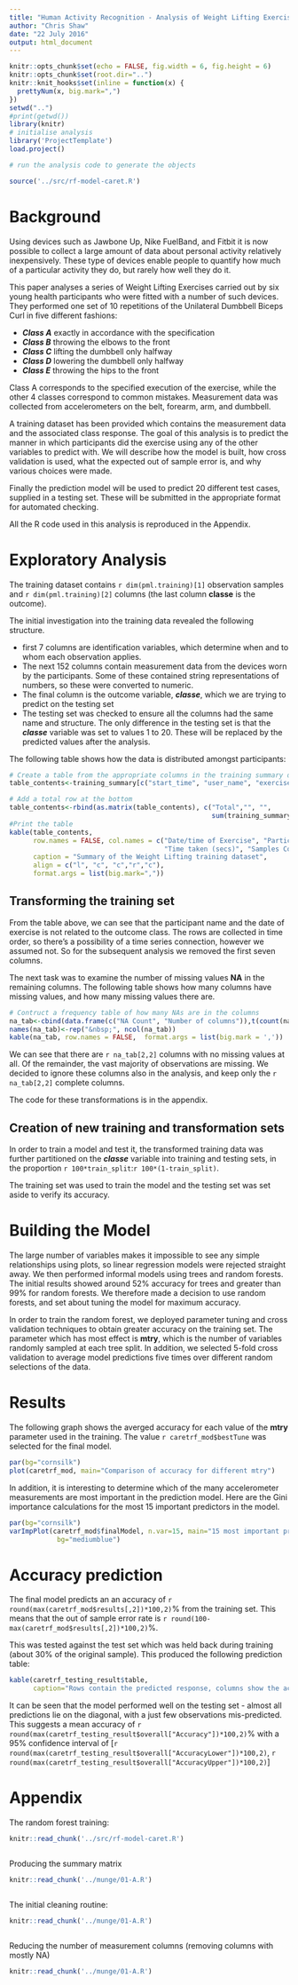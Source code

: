 ```yaml
---
title: "Human Activity Recognition - Analysis of Weight Lifting Exercise"
author: "Chris Shaw"
date: "22 July 2016"
output: html_document
---
```


```r
knitr::opts_chunk$set(echo = FALSE, fig.width = 6, fig.height = 6)
knitr::opts_chunk$set(root.dir="..")
knitr::knit_hooks$set(inline = function(x) {
  prettyNum(x, big.mark=",")
})
setwd("..")
#print(getwd())
library(knitr)
# initialise analysis
library('ProjectTemplate')
load.project()

```



```r
# run the analysis code to generate the objects

source('../src/rf-model-caret.R') 
```

# Background

Using devices such as Jawbone Up, Nike FuelBand, and Fitbit it is now possible to collect a large amount of data about personal activity relatively inexpensively. These type of devices enable people to quantify how much of a particular activity they do, but rarely how well they do it. 

This paper analyses a series of  Weight Lifting Exercises carried out by six young health participants who were fitted with a number of such devices.  They performed one set of 10 repetitions of the Unilateral Dumbbell Biceps Curl in five different fashions:

* ***Class A*** exactly in accordance with the specification
* ***Class B*** throwing the elbows to the front 
* ***Class C*** lifting the dumbbell only halfway 
* ***Class D*** lowering the dumbbell only halfway 
* ***Class E*** throwing the hips to the front

Class A corresponds to the specified execution of the exercise, while the other 4 classes correspond to common mistakes.  Measurement data was collected from accelerometers on the belt, forearm, arm, and dumbbell.

A training dataset has been provided which contains the measurement data and the associated class response.  The goal of this analysis is to predict the manner in which participants did the exercise using any of the other variables to predict with. We will describe how the model is built, how cross validation is used, what the expected out of sample error is, and why various choices were made. 

Finally the prediction model will be used to predict 20 different test cases, supplied in a testing set. These will be submitted in the appropriate format for automated checking.

All the R code used in this analysis is reproduced in the Appendix.


# Exploratory Analysis

The training dataset contains `r dim(pml.training)[1]` observation samples and `r dim(pml.training)[2]` columns (the last column **classe** is the outcome). 

The initial investigation into the training data revealed the following structure.

* first 7 columns are identification variables, which determine when and to whom each observation applies.
* The next 152 columns contain measurement data from the devices worn by the participants.  Some of these contained string representations of numbers, so these were converted to numeric.
* The final column is the outcome variable, ***classe***, which we are trying to predict on the testing set
* The testing set was checked to ensure all the columns had the same name and structure.  The only difference in the testing set is that the ***classe*** variable was set to values 1 to 20.  These will be replaced by the predicted values after the analysis.

The following table shows how the data is distributed amongst participants:

```r
# Create a table from the appropriate columns in the training summary data
table_contents<-training_summary[c("start_time", "user_name", "exercise_time", "samples","classe")]

# Add a total row at the bottom
table_contents<-rbind(as.matrix(table_contents), c("Total","", "",
                                                   sum(training_summary$samples), ""))
#Print the table
kable(table_contents,
      row.names = FALSE, col.names = c("Date/time of Exercise", "Participant",
                                       "Time taken (secs)", "Samples Collected", "Class"),
      caption = "Summary of the Weight Lifting training dataset",
      align = c("l", "c", "c","r","c"),
      format.args = list(big.mark=","))
```

## Transforming the training set

From the table above, we can see that the participant name and the date of exercise is not related to the outcome class.  The rows are collected in time order, so there's a possibility of a time series connection,  however we assumed not.  So for the subsequent analysis we removed the first seven columns. 

The next task was to examine the number of missing values **NA** in the remaining columns. The following table shows how many columns have missing values, and how many missing values there are.

```r
# Contruct a frequency table of how many NAs are in the columns
na_tab<-cbind(data.frame(c("NA Count", "Number of columns")),t(count(na_sum)))
names(na_tab)<-rep("&nbsp;", ncol(na_tab))
kable(na_tab, row.names = FALSE,  format.args = list(big.mark = ','))
```

We can see that there are `r na_tab[2,2]` columns with no missing values at all.  Of the remainder, the vast majority of observations are missing.  We decided to ignore these columns also in the analysis, and keep only the `r na_tab[2,2]` complete columns.

The code for these transformations is in the appendix.  

## Creation of new training and transformation sets

In order to train a model and test it, the transformed training data was further partitioned on the ***classe*** variable into training and testing sets, in the proportion `r 100*train_split`:`r 100*(1-train_split)`.  

The training set was used to train the model and the testing set was set aside to verify its accuracy.

# Building the Model

The large number of variables makes it impossible to see any simple relationships using plots, so linear regression models were rejected straight away.  We then performed informal models using trees and random forests.  The initial results showed around 52% accuracy for trees and greater than 99% for random forests.  We therefore made a decision to use random forests, and set about tuning the model for maximum accuracy.

In order to train the random forest, we deployed parameter tuning and cross validation techniques to obtain greater accuracy on the training set.  The parameter which has most effect is **mtry**, which is the number of variables randomly sampled at each tree split.  In addition, we selected 5-fold cross validation to average model predictions five times over different random selections of the data.


# Results

The following graph shows the averged accuracy for each value of the **mtry** parameter used in the training.  The value `r caretrf_mod$bestTune` was selected for the final model.

```r
par(bg="cornsilk")
plot(caretrf_mod, main="Comparison of accuracy for different mtry")
```

In addition, it is interesting to determine which of the many accelerometer measurements are most important in the prediction model.  Here are the Gini importance calculations for the most 15 important predictors in the model.

```r
par(bg="cornsilk")
varImpPlot(caretrf_mod$finalModel, n.var=15, main="15 most important predictive variables\n in the Random Forest model",
            bg="mediumblue")
```

# Accuracy prediction


The final model predicts an an accuracy of `r round(max(caretrf_mod$results[,2])*100,2)`% from the training set.  This means that the out of sample error rate is `r round(100-max(caretrf_mod$results[,2])*100,2)`%.

This was tested against the test set which was held back during training (about 30% of the original sample).  This produced the following prediction table:


```r
kable(caretrf_testing_result$table,
      caption="Rows contain the predicted response, columns show the actual response in the testing set")
```

It can be seen that the model performed well on the testing set - almost all predictions lie on the diagonal, with a just few observations mis-predicted.  This suggests a mean accuracy of `r round(max(caretrf_testing_result$overall["Accuracy"])*100,2)`%  with a 95% confidence interval of [`r round(max(caretrf_testing_result$overall["AccuracyLower"])*100,2)`, `r round(max(caretrf_testing_result$overall["AccuracyUpper"])*100,2)`]




# Appendix

The random forest training:

```r
knitr::read_chunk('../src/rf-model-caret.R')
```

```r
```


Producing the summary matrix

```r
knitr::read_chunk('../munge/01-A.R')
```

```r
```



The initial cleaning routine:

```r
knitr::read_chunk('../munge/01-A.R')
```

```r
```





Reducing the number of measurement columns (removing columns with mostly NA)

```r
knitr::read_chunk('../munge/01-A.R')
```

```r
```


